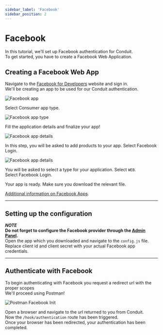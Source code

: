 ```yaml
---
sidebar_label: 'Facebook'
sidebar_position: 2
---
```


# Facebook

In this tutorial, we'll set up Facebook authentication for Conduit.<br />
To get started, you have to create a Facebook Web Application.<br />

## Creating a Facebook Web App

Navigate to the [Facebook for Developers](https://developers.facebook.com/) website and sign in.<br />
We'll be creating an app to be used for our Conduit authentication.

![Facebook app](/v0.15/modules/authentication/tutorials/create_facebook_app.png)

Select Consumer app type.

![Facebook app type](/v0.15/modules/authentication/tutorials/app_type.png)

Fill the application details and finalize your app!<br />

![Facebook app details](/v0.15/modules/authentication/tutorials/add_details.png)

In this step, you will be asked to add products to your app. Select Facebook Login.<br />

![Facebook app details](/v0.15/modules/authentication/tutorials/login_app.png)

You will be asked to select a type for your application. Select `WEB`.<br />
Select  Facebook Login.<br />

Your app is ready. Make sure you download the relevant file.

[Additional information on Facebook Apps](https://developers.facebook.com/docs/development/create-an-app/).

------------------------------------------------------------------------------------------------

## Setting up the configuration

***NOTE***<br />
**Do not forget to configure the Facebook provider through the [Admin Panel](../config#third-party).**<br />
Open the app which you downloaded and navigate to the `config.js` file.<br />
Replace client id and client secret with your actual Facebook app credentials.<br />

------------------------------------------------------------------------------------------------

## Authenticate with Facebook

To begin authenticating with Facebook you request a redirect url with the proper scopes<br />
We'll proceed using Postman!<br />

![Postman Facebook Init](/v0.15/modules/authentication/tutorials/postman_facebook_init.png)

Open a browser and navigate to the url returned to you from Conduit.<br />
Now the `/hook/authentication` route has been triggered.<br />
Once your browser has been redirected, your authentication has been completed.
